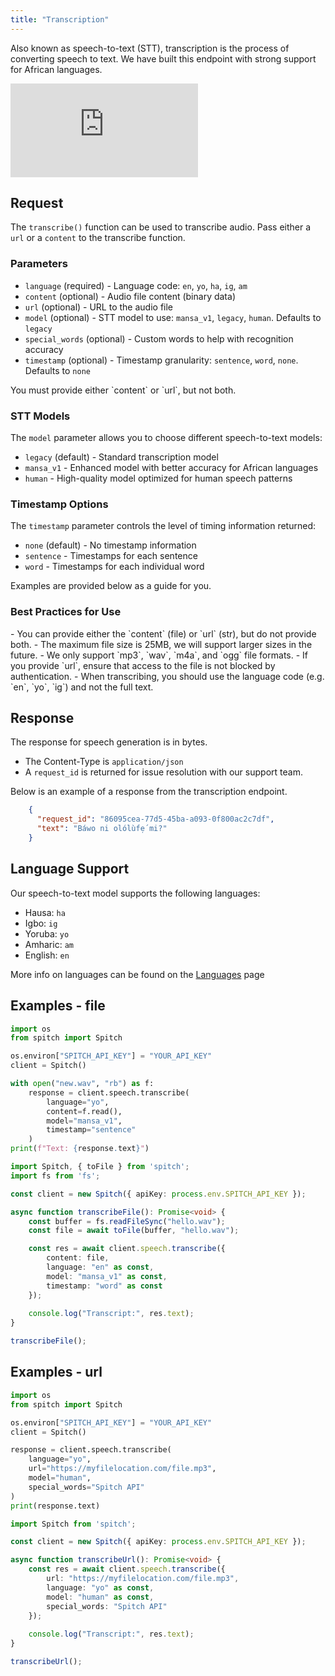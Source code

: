 ```yaml
---
title: "Transcription"
---
```


Also known as speech-to-text (STT), transcription is the process of converting speech to text. We have built this endpoint with strong support for African languages.

<iframe
  className="w-full aspect-video rounded-xl"
  src="https://www.youtube.com/embed/VUOuV_C8Rls?si=zedxDolOks9yFX6s"
  title="Audio Transcription in Spitch"
  frameBorder="0"
  allow="accelerometer; autoplay; clipboard-write; encrypted-media; gyroscope; picture-in-picture"
  allowFullScreen
></iframe>

## Request

The `transcribe()` function can be used to transcribe audio. Pass either a `url` or a `content` to the transcribe function.

### Parameters

- `language` (required) - Language code: `en`, `yo`, `ha`, `ig`, `am`
- `content` (optional) - Audio file content (binary data)
- `url` (optional) - URL to the audio file
- `model` (optional) - STT model to use: `mansa_v1`, `legacy`, `human`. Defaults to `legacy`
- `special_words` (optional) - Custom words to help with recognition accuracy
- `timestamp` (optional) - Timestamp granularity: `sentence`, `word`, `none`. Defaults to `none`

<Note>
You must provide either `content` or `url`, but not both.
</Note>

### STT Models

The `model` parameter allows you to choose different speech-to-text models:

- `legacy` (default) - Standard transcription model
- `mansa_v1` - Enhanced model with better accuracy for African languages  
- `human` - High-quality model optimized for human speech patterns

### Timestamp Options

The `timestamp` parameter controls the level of timing information returned:

- `none` (default) - No timestamp information
- `sentence` - Timestamps for each sentence
- `word` - Timestamps for each individual word

Examples are provided below as a guide for you.

### Best Practices for Use

<Info>
  - You can provide either the `content` (file) or `url` (str), but do not provide both.
  - The maximum file size is 25MB, we will support larger sizes in the future.
  - We only support `mp3`, `wav`, `m4a`, and `ogg` file formats.
  - If you provide `url`, ensure that access to the file is not blocked by authentication.
  - When transcribing, you should use the language code (e.g. `en`, `yo`, `ig`) and not the full text.
</Info>

## Response

The response for speech generation is in bytes.

- The Content-Type is `application/json`
- A `request_id` is returned for issue resolution with our support team.

Below is an example of a response from the transcription endpoint.

```json
    {
      "request_id": "86095cea-77d5-45ba-a093-0f800ac2c7df",
      "text": "Báwo ni olólùfẹ́ mi?"
    }
```

## Language Support

Our speech-to-text model supports the following languages:

- Hausa: `ha`
- Igbo: `ig`
- Yoruba: `yo`
- Amharic: `am`
- English: `en`

More info on languages can be found on the [Languages](/concepts/languages) page


## Examples - file

<CodeGroup dropdown>

```python Python
import os
from spitch import Spitch

os.environ["SPITCH_API_KEY"] = "YOUR_API_KEY"
client = Spitch()

with open("new.wav", "rb") as f:
    response = client.speech.transcribe(
        language="yo",
        content=f.read(),
        model="mansa_v1",
        timestamp="sentence"
    )
print(f"Text: {response.text}")
```


```typescript TypeScript
import Spitch, { toFile } from 'spitch';
import fs from 'fs';

const client = new Spitch({ apiKey: process.env.SPITCH_API_KEY });

async function transcribeFile(): Promise<void> {
    const buffer = fs.readFileSync("hello.wav");
    const file = await toFile(buffer, "hello.wav");

    const res = await client.speech.transcribe({
        content: file,
        language: "en" as const,
        model: "mansa_v1" as const,
        timestamp: "word" as const
    });
    
    console.log("Transcript:", res.text);
}

transcribeFile();
```

</CodeGroup>

## Examples - url

<CodeGroup dropdown>

```python Python
import os
from spitch import Spitch

os.environ["SPITCH_API_KEY"] = "YOUR_API_KEY"
client = Spitch()

response = client.speech.transcribe(
    language="yo",
    url="https://myfilelocation.com/file.mp3",
    model="human",
    special_words="Spitch API"
)
print(response.text)
```

```typescript TypeScript
import Spitch from 'spitch';

const client = new Spitch({ apiKey: process.env.SPITCH_API_KEY });

async function transcribeUrl(): Promise<void> {
    const res = await client.speech.transcribe({
        url: "https://myfilelocation.com/file.mp3",
        language: "yo" as const,
        model: "human" as const,
        special_words: "Spitch API"
    });
    
    console.log("Transcript:", res.text);
}

transcribeUrl();
```

</CodeGroup>